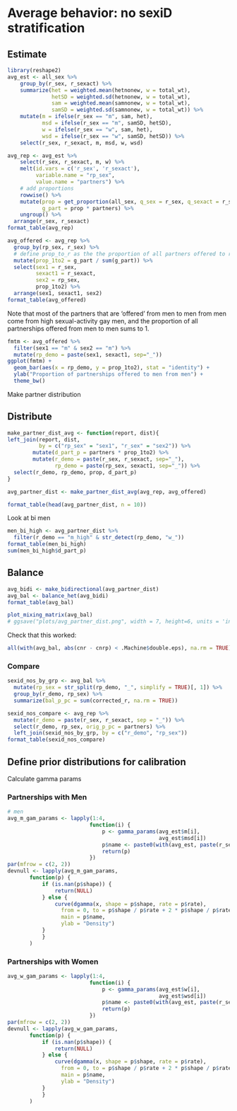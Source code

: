 # Average behavior: no sexiD stratification

## Estimate

```r
library(reshape2)
avg_est <- all_sex %>%
    group_by(r_sex, r_sexact) %>%
    summarize(het = weighted.mean(hetnonew, w = total_wt),
              hetSD = weighted.sd(hetnonew, w = total_wt),
              sam = weighted.mean(samnonew, w = total_wt),
              samSD = weighted.sd(samnonew, w = total_wt)) %>%
    mutate(m = ifelse(r_sex == "m", sam, het),
           msd = ifelse(r_sex == "m", samSD, hetSD),
           w = ifelse(r_sex == "w", sam, het),
           wsd = ifelse(r_sex == "w", samSD, hetSD)) %>%
    select(r_sex, r_sexact, m, msd, w, wsd)

avg_rep <- avg_est %>%
    select(r_sex, r_sexact, m, w) %>%
    melt(id.vars = c('r_sex', 'r_sexact'),
         variable.name = "rp_sex",
         value.name = "partners") %>%
    # add proportions
    rowwise() %>%
    mutate(prop = get_proportion(all_sex, q_sex = r_sex, q_sexact = r_sexact),
           g_part = prop * partners) %>%
    ungroup() %>%
  arrange(r_sex, r_sexact)
format_table(avg_rep)
```


```r
avg_offered <- avg_rep %>%
  group_by(rp_sex, r_sex) %>%
  # define prop_to_r as the the proportion of all partners offered to r that come from rp
  mutate(prop_1to2 = g_part / sum(g_part)) %>%
  select(sex1 = r_sex,
         sexact1 = r_sexact,
         sex2 = rp_sex,
         prop_1to2) %>%
  arrange(sex1, sexact1, sex2)
format_table(avg_offered)
```

Note that most of the partners that are 'offered' from men to men from men come from high sexual-activity gay men, and the proportion of all partnerships offered from men to men sums to 1.

```r
fmtm <- avg_offered %>%
  filter(sex1 == "m" & sex2 == "m") %>%
  mutate(rp_demo = paste(sex1, sexact1, sep="_"))
ggplot(fmtm) +
  geom_bar(aes(x = rp_demo, y = prop_1to2), stat = "identity") +
  ylab("Proportion of partnerships offered to men from men") +
  theme_bw()
```

Make partner distribution

## Distribute

```r
make_partner_dist_avg <- function(report, dist){
left_join(report, dist,
          by = c("rp_sex" = "sex1", "r_sex" = "sex2")) %>%
        mutate(d_part_p = partners * prop_1to2) %>%
        mutate(r_demo = paste(r_sex, r_sexact, sep="_"),
               rp_demo = paste(rp_sex, sexact1, sep="_")) %>%
  select(r_demo, rp_demo, prop, d_part_p)
}

avg_partner_dist <- make_partner_dist_avg(avg_rep, avg_offered)

format_table(head(avg_partner_dist, n = 10))
```

Look at bi men
```r
men_bi_high <- avg_partner_dist %>%
  filter(r_demo == "m_high" & str_detect(rp_demo, "w_"))
format_table(men_bi_high)
sum(men_bi_high$d_part_p)
```


## Balance

```r
avg_bidi <- make_bidirectional(avg_partner_dist)
avg_bal <- balance_het(avg_bidi)
format_table(avg_bal)

plot_mixing_matrix(avg_bal)
# ggsave("plots/avg_partner_dist.png", width = 7, height=6, units = 'in', dpi =500)
```

Check that this worked:

```r
all(with(avg_bal, abs(cnr - cnrp) < .Machine$double.eps), na.rm = TRUE)
```

### Compare
```r
sexid_nos_by_grp <- avg_bal %>%
  mutate(rp_sex = str_split(rp_demo, "_", simplify = TRUE)[, 1]) %>%
  group_by(r_demo, rp_sex) %>%
  summarize(bal_p_pc = sum(corrected_r, na.rm = TRUE))

sexid_nos_compare <- avg_rep %>%
  mutate(r_demo = paste(r_sex, r_sexact, sep = "_")) %>%
  select(r_demo, rp_sex, orig_p_pc = partners) %>%
  left_join(sexid_nos_by_grp, by = c("r_demo", "rp_sex"))
format_table(sexid_nos_compare)
```

## Define prior distributions for calibration

Calculate gamma params

### Partnerships with Men
```r
# men
avg_m_gam_params <- lapply(1:4,
                          function(i) {
                              p <- gamma_params(avg_est$m[i],
                                                avg_est$msd[i])
                              p$name <- paste0(with(avg_est, paste(r_sex[i], r_sexact[i], sep = "_")))
                              return(p)
                          })
par(mfrow = c(2, 2))
devnull <- lapply(avg_m_gam_params,
       function(p) {
           if (is.nan(p$shape)) {
               return(NULL)
           } else {
               curve(dgamma(x, shape = p$shape, rate = p$rate),
                 from = 0, to = p$shape / p$rate + 2 * p$shape / p$rate^2,
                 main = p$name,
                 ylab = "Density")
           }
           }
       )
```

### Partnerships with Women
```r
avg_w_gam_params <- lapply(1:4,
                          function(i) {
                              p <- gamma_params(avg_est$w[i],
                                                avg_est$wsd[i])
                              p$name <- paste0(with(avg_est, paste(r_sex[i], r_sexact[i], sep = "_")))
                              return(p)
                          })
par(mfrow = c(2, 2))
devnull <- lapply(avg_w_gam_params,
       function(p) {
           if (is.nan(p$shape)) {
               return(NULL)
           } else {
               curve(dgamma(x, shape = p$shape, rate = p$rate),
                 from = 0, to = p$shape / p$rate + 2 * p$shape / p$rate^2,
                 main = p$name,
                 ylab = "Density")
           }
           }
       )
```
